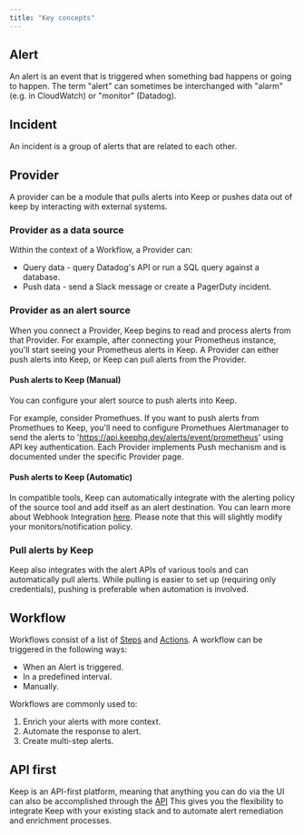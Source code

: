 ```yaml
---
title: "Key concepts"
---
```

## Alert
An alert is an event that is triggered when something bad happens or going to happen.
The term "alert" can sometimes be interchanged with "alarm" (e.g. in CloudWatch) or "monitor" (Datadog).

## Incident
An incident is a group of alerts that are related to each other.

## Provider
A provider can be a module that pulls alerts into Keep or pushes data out of keep by interacting with external systems.

### Provider as a data source
Within the context of a Workflow, a Provider can:
- Query data - query Datadog's API or run a SQL query against a database.
- Push data - send a Slack message or create a PagerDuty incident.

### Provider as an alert source
When you connect a Provider, Keep begins to read and process alerts from that Provider. For example, after connecting your Prometheus instance, you'll start seeing your Prometheus alerts in Keep.
A Provider can either push alerts into Keep, or Keep can pull alerts from the Provider.

#### Push alerts to Keep (Manual)
You can configure your alert source to push alerts into Keep.

For example, consider Promethues. If you want to push alerts from Promethues to Keep, you'll need to configure Promethues Alertmanager to send the alerts to
'https://api.keephq.dev/alerts/event/prometheus' using API key authentication. Each Provider implements Push mechanism and is documented under the specific Provider page.

#### Push alerts to Keep (Automatic)
In compatible tools, Keep can automatically integrate with the alerting policy of the source tool and add itself as an alert destination. You can learn more about Webhook Integration [here](/platform/providers#webhook-integration).
Please note that this will slightly modify your monitors/notification policy.

### Pull alerts by Keep
Keep also integrates with the alert APIs of various tools and can automatically pull alerts. While pulling is easier to set up (requiring only credentials), pushing is preferable when automation is involved.

## Workflow
Workflows consist of a list of [Steps](/workflows/overview#steps) and [Actions](/workflows/overview#actions).
A workflow can be triggered in the following ways:
- When an Alert is triggered.
- In a predefined interval.
- Manually.

Workflows are commonly used to:
1. Enrich your alerts with more context.
2. Automate the response to alert.
3. Create multi-step alerts.

## API first
Keep is an API-first platform, meaning that anything you can do via the UI can also be accomplished through the [API](/api-ref)
This gives you the flexibility to integrate Keep with your existing stack and to automate alert remediation and enrichment processes.
